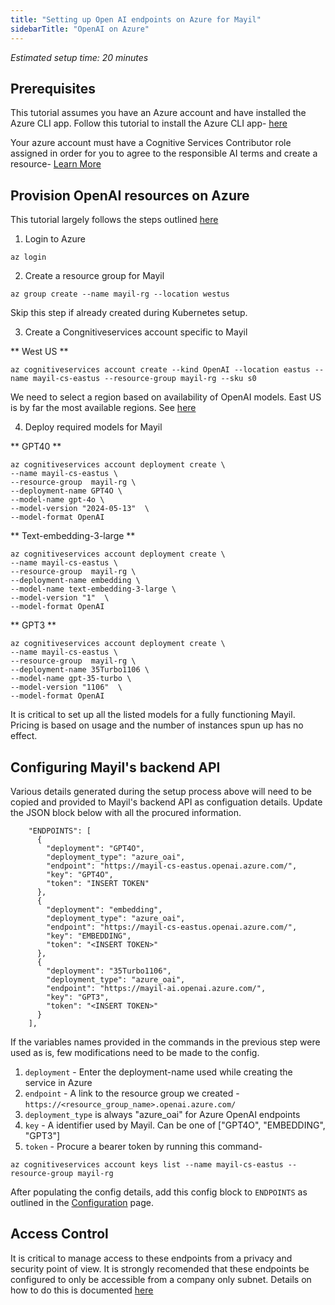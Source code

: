 ```yaml
---
title: "Setting up Open AI endpoints on Azure for Mayil"
sidebarTitle: "OpenAI on Azure"
---
```


*Estimated setup time: 20 minutes*

## Prerequisites

This tutorial assumes you have an Azure account and have installed the Azure CLI app. Follow this tutorial to install the Azure CLI app- [here](https://learn.microsoft.com/en-us/cli/azure/install-azure-cli)

Your azure account must have a Cognitive Services Contributor role assigned in order for you to agree to the responsible AI terms and create a resource- [Learn More](https://learn.microsoft.com/en-us/azure/ai-services/openai/how-to/role-based-access-control)

## Provision OpenAI resources on Azure

This tutorial largely follows the steps outlined [here](https://learn.microsoft.com/en-us/azure/ai-services/openai/how-to/create-resource?pivots=web-portal)

1. Login to Azure

```
az login
```

2. Create a resource group for Mayil

```
az group create --name mayil-rg --location westus
```

Skip this step if already created during Kubernetes setup.

3. Create a Congnitiveservices account specific to Mayil

** West US **
```
az cognitiveservices account create --kind OpenAI --location eastus --name mayil-cs-eastus --resource-group mayil-rg --sku s0
```


We need to select a region based on availability of OpenAI models. East US is by far the most available regions. See [here](https://learn.microsoft.com/en-us/azure/ai-services/openai/quotas-limits)

4. Deploy required models for Mayil


** GPT40 **

```
az cognitiveservices account deployment create \
--name mayil-cs-eastus \
--resource-group  mayil-rg \
--deployment-name GPT4O \
--model-name gpt-4o \
--model-version "2024-05-13"  \
--model-format OpenAI
```

** Text-embedding-3-large **

```
az cognitiveservices account deployment create \
--name mayil-cs-eastus \
--resource-group  mayil-rg \
--deployment-name embedding \
--model-name text-embedding-3-large \
--model-version "1"  \
--model-format OpenAI
```

** GPT3 **

```
az cognitiveservices account deployment create \
--name mayil-cs-eastus \
--resource-group  mayil-rg \
--deployment-name 35Turbo1106 \
--model-name gpt-35-turbo \
--model-version "1106"  \
--model-format OpenAI
```


It is critical to set up all the listed models for a fully functioning Mayil. Pricing is based on usage and the number of instances spun up has no effect.

## Configuring Mayil's backend API

Various details generated during the setup process above will need to be copied and provided to Mayil's backend API as configuation details. Update the JSON block below with all the procured information. 

```
    "ENDPOINTS": [
      {
        "deployment": "GPT4O",
        "deployment_type": "azure_oai",
        "endpoint": "https://mayil-cs-eastus.openai.azure.com/",
        "key": "GPT4O",
        "token": "INSERT TOKEN"
      },
      {
        "deployment": "embedding",
        "deployment_type": "azure_oai",
        "endpoint": "https://mayil-cs-eastus.openai.azure.com/",
        "key": "EMBEDDING",
        "token": "<INSERT TOKEN>"
      },
      {
        "deployment": "35Turbo1106",
        "deployment_type": "azure_oai",
        "endpoint": "https://mayil-ai.openai.azure.com/",
        "key": "GPT3",
        "token": "<INSERT TOKEN>"
      }
    ],
```



If the variables names provided in the commands in the previous step were used as is, few modifications need to be made to the config.

1. `deployment` - Enter the deployment-name used while creating the service in Azure
2. `endpoint` - A link to the resource group we created - `https://<resource_group_name>.openai.azure.com/`
3. `deployment_type` is always "azure_oai" for Azure OpenAI endpoints
4. `key` - A identifier used by Mayil. Can be one of ["GPT4O", "EMBEDDING", "GPT3"]
5.  `token` - Procure a bearer token  by running this command-

```
az cognitiveservices account keys list --name mayil-cs-eastus --resource-group mayil-rg
```

After populating the config details, add this config block to `ENDPOINTS` as outlined in the [Configuration](./configuration) page.

## Access Control

It is critical to manage access to these endpoints from a privacy and security point of view. It is strongly recomended that these endpoints be configured to only be accessible from a company only subnet. Details on how to do this is documented [here](https://learn.microsoft.com/en-us/azure/ai-services/cognitive-services-virtual-networks?tabs=azure-cli)
